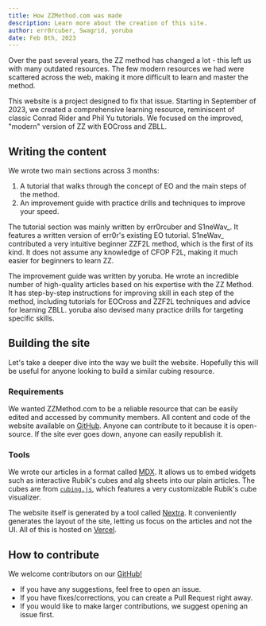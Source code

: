 ```yaml
---
title: How ZZMethod.com was made
description: Learn more about the creation of this site.
author: err0rcuber, Swagrid, yoruba
date: Feb 8th, 2023
---
```


Over the past several years, the ZZ method has changed a lot - this left us with many outdated resources.
The few modern resources we had were scattered across the web, making it more difficult to learn and master the method.

This website is a project designed to fix that issue.
Starting in September of 2023, we created a comprehensive learning resource, reminiscent of classic Conrad Rider and Phil Yu tutorials.
We focused on the improved, "modern" version of ZZ with EOCross and ZBLL.

## Writing the content

We wrote two main sections across 3 months:

1. A tutorial that walks through the concept of EO and the main steps of the method.
2. An improvement guide with practice drills and techniques to improve your speed.

The tutorial section was mainly written by err0rcuber and S1neWav\_.
It features a written version of err0r's existing EO tutorial.
S1neWav\_ contributed a very intuitive beginner ZZF2L method, which is the first of its kind.
It does not assume any knowledge of CFOP F2L, making it much easier for beginners to learn ZZ.

The improvement guide was written by yoruba.
He wrote an incredible number of high-quality articles based on his expertise with the ZZ Method.
It has step-by-step instructions for improving skill in each step of the method, including tutorials for EOCross and ZZF2L techniques and advice for learning ZBLL.
yoruba also devised many practice drills for targeting specific skills.

## Building the site

Let's take a deeper dive into the way we built the website.
Hopefully this will be useful for anyone looking to build a similar cubing resource.

### Requirements

We wanted ZZMethod.com to be a reliable resource that can be easily edited and accessed by community members.
All content and code of the website available on [GitHub](https://github.com/ericx20/zz-method-docs).
Anyone can contribute to it because it is open-source.
If the site ever goes down, anyone can easily republish it.

### Tools

We wrote our articles in a format called [MDX](https://mdxjs.com/).
It allows us to embed widgets such as interactive Rubik's cubes and alg sheets into our plain articles.
The cubes are from [`cubing.js`](https://js.cubing.net/cubing/), which features a very customizable Rubik's cube visualizer.

The website itself is generated by a tool called [Nextra](https://nextra.site/).
It conveniently generates the layout of the site, letting us focus on the articles and not the UI.
All of this is hosted on [Vercel](https://vercel.com/).

## How to contribute

We welcome contributors on our [GitHub!](https://github.com/ericx20/zz-method-docs)

- If you have any suggestions, feel free to open an issue.
- If you have fixes/corrections, you can create a Pull Request right away.
- If you would like to make larger contributions, we suggest opening an issue first.
